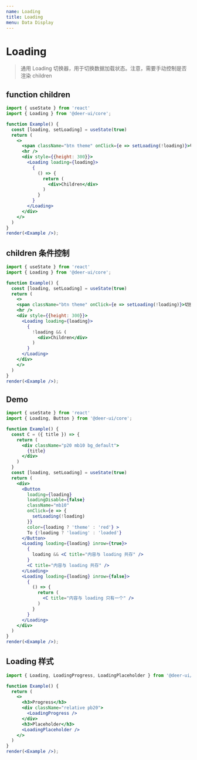 ```yaml
---
name: Loading
title: Loading
menu: Data Display
---
```


# Loading

> 通用 Loading 切换器，用于切换数据加载状态。注意，需要手动控制是否渲染 children

## function children

```jsx live noInline
import { useState } from 'react'
import { Loading } from '@deer-ui/core';

function Example() {
  const [loading, setLoading] = useState(true)
  return (
    <>
      <span className="btn theme" onClick={e => setLoading(!loading)}>切换状态</span>
      <hr />
      <div style={{height: 300}}>
        <Loading loading={loading}>
          {
            () => {
              return (
                <div>Children</div>
              )
            }
          }
        </Loading>
      </div>
    </>
  )
}
render(<Example />);
```

## children 条件控制

```jsx live noInline
import { useState } from 'react'
import { Loading } from '@deer-ui/core';

function Example() {
  const [loading, setLoading] = useState(true)
  return (
    <>
    <span className="btn theme" onClick={e => setLoading(!loading)}>切换状态</span>
    <hr />
    <div style={{height: 300}}>
      <Loading loading={loading}>
        {
          !loading && (
            <div>Children</div>
          )
        }
      </Loading>
    </div>
    </>
  )
}
render(<Example />);
```

## Demo

```jsx live noInline
import { useState } from 'react'
import { Loading, Button } from '@deer-ui/core';

function Example() {
  const C = ({ title }) => {
    return (
      <div className="p20 mb10 bg_default">
        {title}
      </div>
    )
  }
  const [loading, setLoading] = useState(true)
  return (
    <div>
      <Button
        loading={loading}
        loadingDisable={false}
        className="mb10"
        onClick={e => {
          setLoading(!loading)
        }}
        color={loading ? 'theme' : 'red'} >
        To {!loading ? 'loading' : 'loaded'}
      </Button>
      <Loading loading={loading} inrow={true}>
        {
          loading && <C title="内容与 loading 共存" />
        }
        <C title="内容与 loading 共存" />
      </Loading>
      <Loading loading={loading} inrow={false}>
        {
          () => {
            return (
              <C title="内容与 loading 只有一个" />
            )
          }
        }
      </Loading>
    </div>
  )
}
render(<Example />);
```

## Loading 样式

```jsx live noInline
import { Loading, LoadingProgress, LoadingPlaceholder } from '@deer-ui/core';

function Example() {
  return (
    <>
      <h3>Progress</h3>
      <div className="relative pb20">
        <LoadingProgress />
      </div>
      <h3>Placeholder</h3>
      <LoadingPlaceholder />
    </>
  )
}
render(<Example />);
```
